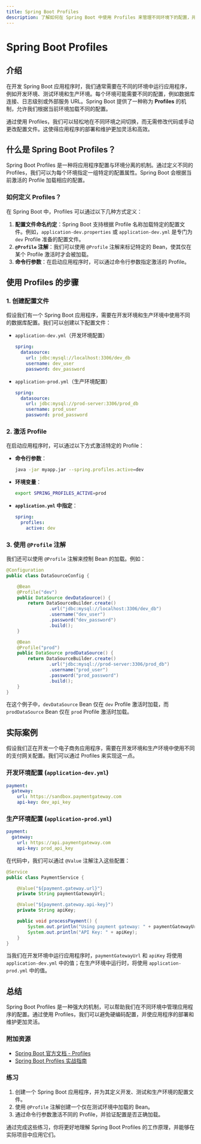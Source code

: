 ```yaml
---
title: Spring Boot Profiles
description: 了解如何在 Spring Boot 中使用 Profiles 来管理不同环境下的配置，并通过实际案例掌握其应用。
---
```


# Spring Boot Profiles

## 介绍

在开发 Spring Boot 应用程序时，我们通常需要在不同的环境中运行应用程序，例如开发环境、测试环境和生产环境。每个环境可能需要不同的配置，例如数据库连接、日志级别或外部服务 URL。Spring Boot 提供了一种称为 **Profiles** 的机制，允许我们根据当前环境加载不同的配置。

通过使用 Profiles，我们可以轻松地在不同环境之间切换，而无需修改代码或手动更改配置文件。这使得应用程序的部署和维护更加灵活和高效。

## 什么是 Spring Boot Profiles？

Spring Boot Profiles 是一种将应用程序配置与环境分离的机制。通过定义不同的 Profiles，我们可以为每个环境指定一组特定的配置属性。Spring Boot 会根据当前激活的 Profile 加载相应的配置。

### 如何定义 Profiles？

在 Spring Boot 中，Profiles 可以通过以下几种方式定义：

1. **配置文件命名约定**：Spring Boot 支持根据 Profile 名称加载特定的配置文件。例如，`application-dev.properties` 或 `application-dev.yml` 是专门为 `dev` Profile 准备的配置文件。
2. **`@Profile` 注解**：我们可以使用 `@Profile` 注解来标记特定的 Bean，使其仅在某个 Profile 激活时才会被加载。
3. **命令行参数**：在启动应用程序时，可以通过命令行参数指定激活的 Profile。

## 使用 Profiles 的步骤

### 1. 创建配置文件

假设我们有一个 Spring Boot 应用程序，需要在开发环境和生产环境中使用不同的数据库配置。我们可以创建以下配置文件：

- `application-dev.yml`（开发环境配置）
  ```yaml
  spring:
    datasource:
      url: jdbc:mysql://localhost:3306/dev_db
      username: dev_user
      password: dev_password
  ```

- `application-prod.yml`（生产环境配置）
  ```yaml
  spring:
    datasource:
      url: jdbc:mysql://prod-server:3306/prod_db
      username: prod_user
      password: prod_password
  ```

### 2. 激活 Profile

在启动应用程序时，可以通过以下方式激活特定的 Profile：

- **命令行参数**：
  ```bash
  java -jar myapp.jar --spring.profiles.active=dev
  ```

- **环境变量**：
  ```bash
  export SPRING_PROFILES_ACTIVE=prod
  ```

- **`application.yml` 中指定**：
  ```yaml
  spring:
    profiles:
      active: dev
  ```

### 3. 使用 `@Profile` 注解

我们还可以使用 `@Profile` 注解来控制 Bean 的加载。例如：

```java
@Configuration
public class DataSourceConfig {

    @Bean
    @Profile("dev")
    public DataSource devDataSource() {
        return DataSourceBuilder.create()
                .url("jdbc:mysql://localhost:3306/dev_db")
                .username("dev_user")
                .password("dev_password")
                .build();
    }

    @Bean
    @Profile("prod")
    public DataSource prodDataSource() {
        return DataSourceBuilder.create()
                .url("jdbc:mysql://prod-server:3306/prod_db")
                .username("prod_user")
                .password("prod_password")
                .build();
    }
}
```

在这个例子中，`devDataSource` Bean 仅在 `dev` Profile 激活时加载，而 `prodDataSource` Bean 仅在 `prod` Profile 激活时加载。

## 实际案例

假设我们正在开发一个电子商务应用程序，需要在开发环境和生产环境中使用不同的支付网关配置。我们可以通过 Profiles 来实现这一点。

### 开发环境配置 (`application-dev.yml`)
```yaml
payment:
  gateway:
    url: https://sandbox.paymentgateway.com
    api-key: dev_api_key
```

### 生产环境配置 (`application-prod.yml`)
```yaml
payment:
  gateway:
    url: https://api.paymentgateway.com
    api-key: prod_api_key
```

在代码中，我们可以通过 `@Value` 注解注入这些配置：

```java
@Service
public class PaymentService {

    @Value("${payment.gateway.url}")
    private String paymentGatewayUrl;

    @Value("${payment.gateway.api-key}")
    private String apiKey;

    public void processPayment() {
        System.out.println("Using payment gateway: " + paymentGatewayUrl);
        System.out.println("API Key: " + apiKey);
    }
}
```

当我们在开发环境中运行应用程序时，`paymentGatewayUrl` 和 `apiKey` 将使用 `application-dev.yml` 中的值；在生产环境中运行时，将使用 `application-prod.yml` 中的值。

## 总结

Spring Boot Profiles 是一种强大的机制，可以帮助我们在不同环境中管理应用程序的配置。通过使用 Profiles，我们可以避免硬编码配置，并使应用程序的部署和维护更加灵活。

### 附加资源

- [Spring Boot 官方文档 - Profiles](https://docs.spring.io/spring-boot/docs/current/reference/html/features.html#features.profiles)
- [Spring Boot Profiles 实战指南](https://www.baeldung.com/spring-profiles)

### 练习

1. 创建一个 Spring Boot 应用程序，并为其定义开发、测试和生产环境的配置文件。
2. 使用 `@Profile` 注解创建一个仅在测试环境中加载的 Bean。
3. 通过命令行参数激活不同的 Profile，并验证配置是否正确加载。

通过完成这些练习，你将更好地理解 Spring Boot Profiles 的工作原理，并能够在实际项目中应用它们。